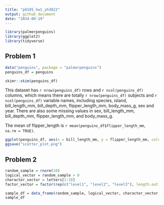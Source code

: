 ```yaml
---
title: "p8105_hw1_yh3822"
output: github_document
date: "2024-09-19"
---
```


```r
library(palmerpenguins)
library(ggplot2)
library(tidyverse)
```


## Problem 1


```r
data("penguins", package = "palmerpenguins")
penguins_df = penguins
```

```r
skimr::skim(penguins_df)
```



This dataset has `r nrow(penguins_df)` rows and `r ncol(penguins_df)` columns, which means there are totally `r nrow(penguins_df)` subjects and `r ncol(penguins_df)` variable names, including species, island, bill_length_mm, bill_depth_mm, flipper_length_mm, body_mass_g, sex and year. There are also some missing values in sex, bill_length_mm, bill_depth_mm, flipper_length_mm, and body_mass_g.

The mean of flipper_length is `r mean(penguins_df$flipper_length_mm, na.rm = TRUE)`.


```r
ggplot(penguins_df, aes(x = bill_length_mm, y = flipper_length_mm, color = species)) + geom_point()
ggsave("scatter_plot.png")
```


## Problem 2


```r
random_sample = rnorm(10)
logical_vector = random_sample > 0
character_vector = letters[1:10]
factor_vector = factor(rep(c("level1", "level2", "level3"), length.out = 10))
```

```r
sample_df = data_frame(random_sample, logical_vector, character_vector, factor_vector)
sample_df
```





